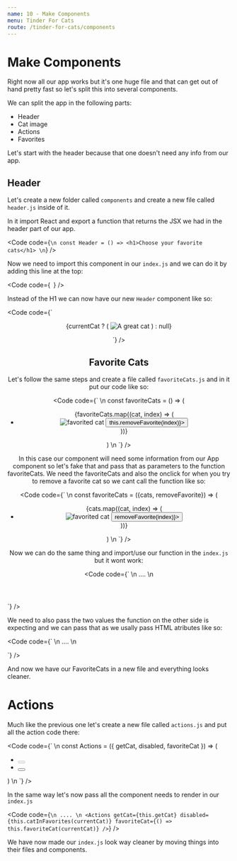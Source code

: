 ```yaml
---
name: 10 - Make Components
menu: Tinder For Cats
route: /tinder-for-cats/components
---
```



# Make Components

Right now all our app works but it's one huge file and that can get out of hand pretty fast so let's split this into several components.

We can split the app in the following parts:

- Header
- Cat image
- Actions
- Favorites

Let's start with the header because that one doesn't need any info from our app.

## Header

Let's create a new folder called `components` and create a new file called `header.js` inside of it.

In it import React and export a function that returns the JSX we had in the header part of our app.

<Code
  code={`
  \n
const Header = () => <h1>Choose your favorite cats</h1>
  \n
`}
/>

Now we need to import this component in our `index.js` and we can do it by adding this line at the top:

<Code
  code={`
`}
/>

Instead of the H1 we can now have our new `Header` component like so:

<Code
  code={`
<main>
  <section className="cat-wrapper">
    <Header />
    <section className="cat-container">
      <figure>
        {currentCat ? (
          <img
            key={currentCat}
            className="cat-image"
            src={currentCat}
            alt="A great cat"
          />
        ) : null}
      </figure>
`}
/>

## Favorite Cats

Let's follow the same steps and create a file called `favoriteCats.js` and in it put our code like so:

<Code
  code={`
\n
const favoriteCats = () => (
  <ul className="favorite-cats">
    {favoriteCats.map((cat, index) => (
      <li>
        <img class="favorite-cat" src={cat} alt="favorited cat" />
        <button onClick={() => this.removeFavorite(index)}>
          <GoTrashcan size="20" />
        </button>
      </li>
    ))}
  </ul>
)
\n
`}
/>

In this case our component will need some information from our App component so let's fake that and pass that as parameters to the function favoriteCats.
We need the favoriteCats and also the onclick for when you try to remove a favorite cat so we cant call the function like so:

<Code
  code={`
\n
const favoriteCats = ({cats, removeFavorite}) => (
  <ul className="favorite-cats">
    {cats.map((cat, index) => (
      <li>
        <img class="favorite-cat" src={cat} alt="favorited cat" />
        <button onClick={() => removeFavorite(index)}>
          <GoTrashcan size="20" />
        </button>
      </li>
    ))}
  </ul>
)
\n
`}
/>

Now we can do the same thing and import/use our function in the `index.js` but it wont work:

<Code
  code={`
\n
....
\n
    <FavoriteCats  />
  </section>
</main>
`}
/>

We need to also pass the two values the function on the other side is expecting and we can pass that as we usally pass HTML atributes like so:

<Code
  code={`
\n
....
\n
    <FavoriteCats
      cats={favoriteCats}
      removeFavorite={this.removeFavorite}
    />
  </section>
</main>
`}
/>

And now we have our FavoriteCats in a new file and everything looks cleaner.

# Actions

Much like the previous one let's create a new file called `actions.js` and put all the action code there:

<Code
  code={`
\n
const Actions = ({ getCat, disabled, favoriteCat }) => (
  <ul className="cat-actions">
    <li>
      <button
        className="heart-icon"
        disabled={disabled}
        onClick={favoriteCat}
      >
        <GoHeart size="30" color="#f44336" />
      </button>
    </li>
    <li>
      <button onClick={getCat}>
        <GoArrowRight size="30" />
      </button>
    </li>
  </ul>
)
\n
`}
/>

In the same way let's now pass all the component needs to render in our `index.js`

<Code
  code={`
\n
....
\n
<Actions
  getCat={this.getCat}
  disabled={this.catInFavorites(currentCat)}
  favoriteCat={() => this.favoriteCat(currentCat)}
/>
`}
/>

We have now made our `index.js` look way cleaner by moving things into their files and components.
